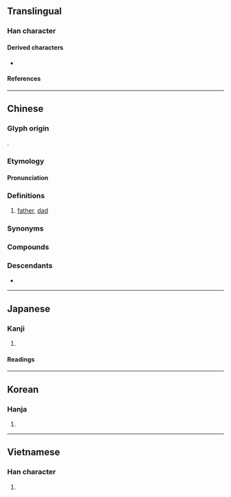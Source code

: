 {{character info}}
==Translingual==

===Han character===
{{Han char|rn=88|rad=父|as=06|sn=10|four=80207|canj=CKNIN|ids=⿱父多}}

====Derived characters====
* {{l|mul|[[嗲]]}}

====References====
{{Han ref|kx=0690.040|dkj=19727|dj=1103.040|hdz=32040.030|uh=7239}}

----

==Chinese==
{{zh-forms}}

===Glyph origin===
{{Han etym}}
{{Han compound|父|多|c1=s|c2=p|t1=father|ls=psc}}.

===Etymology===
{{rfe|zh}}

====Pronunciation====
{{zh-pron
|m=diē
|m-s=die1
|dg=де1
|ma=
|c=de1
|mn=tia
|mn-t=dia1
|mc=y
|oc=y
|cat=n
}}

===Definitions===
{{zh-hanzi}}

# [[father]], [[dad]]

===Synonyms===
{{zh-dial|爸爸}}

===Compounds===
{{zh-der|爹爹|爹娘|乾爹|他爹|姑爹|嬤嬤爹|後爹|烏爹泥|爹媽|罵爹罵娘|老爹|親家爹|阿爹|喜當爹}}

{{zh-cat|Intermediate}}

===Descendants===
* {{desc|th|เตี่ย|bor=1}}

----

==Japanese==

===Kanji===
{{ja-kanji|grade=|rs=父06}}

# {{rfdef|ja|sort=父06}}

====Readings====
{{ja-readings
|goon=だ
|kanon=た
}}

----

==Korean==

===Hanja===
{{ko-hanja|다}}

# {{rfdef|ko|sort=父06}}

----

==Vietnamese==

===Han character===
{{vi-readings|rs=父06|reading=[[ta]], [[đa]]}}

# {{rfdef|vi|sort=父06}}